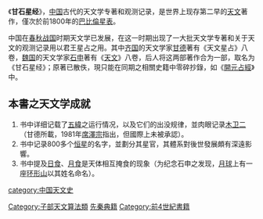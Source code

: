 《'''甘石星经'''》，[[中国|中国]]古代的天文学专著和观测记录，是世界上现存第二早的[[天文|天文]]著作，僅次於前1800年的[[巴比倫星表|巴比倫星表]]。

中国在[[春秋战国|春秋战国]]时期天文学已发展，在这一时期出现了一大批天文学专著和关于天文的观测记录用以君王星占之用。其中[[齐国|齐国]]的天文学家[[甘德_(天文學家)|甘德]]著有《天文星占》八卷，[[魏国|魏国]]的天文学家[[石申|石申]]著有《[[石氏星經|天文]]》八卷，后人将这两部著作合为一部，取名为《甘石星经》；原著已散佚，現只能在同期之相關史籍中零碎抄錄，如《[[開元占經|開元占經]]》中。

==本書之天文学成就==
#书中详细记载了[[五緯|五緯]]之运行情况，以及它们的出没规律，並肉眼记录[[木卫二|木卫二]]（甘德所載，1981年[[席澤宗|席澤宗]]指出，但國際上未被承認）。
#书中记录800多个[[恒星|恒星]]的名字，並劃分其星官，其體系對後世發展頗有深遠影響。
#书中提及[[日食|日食]]、[[月食|月食]]是天体相互掩食的现象（为纪念石申之发现，[[月球|月球]]上有一座[[环形山|环形山]]以其姓名命名）。

[[Category:子部天文算法類|Category:子部天文算法類]]
[[category:中国天文史|category:中国天文史]]
[[Category:先秦典籍|先秦典籍]]
[[Category:前4世紀書籍|Category:前4世紀書籍]]